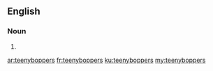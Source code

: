 ==English==

===Noun===
{{head|en|noun plural form}}

# {{plural of|teenybopper|lang=en}}

[[ar:teenyboppers]]
[[fr:teenyboppers]]
[[ku:teenyboppers]]
[[my:teenyboppers]]